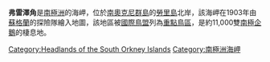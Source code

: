 {{unreferenced|time=2013-10-27T05:01:51+00:00}}
'''弗雷澤角'''是[[南極洲|南極洲]]的海岬，位於[[南奧克尼群島|南奧克尼群島]]的[[勞里島|勞里島]]北岸，該海岬在1903年由[[蘇格蘭|蘇格蘭]]的探險隊繪入地圖，該地區被[[國際鳥盟|國際鳥盟]]列為[[重點鳥區|重點鳥區]]，是約11,000雙[[南極企鵝|南極企鵝]]的棲息地。

{{coord|60|41|S|44|31|W|source:GNIS|display=title}}

{{Antarctica-geo-stub}}
[[Category:Headlands_of_the_South_Orkney_Islands|Category:Headlands of the South Orkney Islands]]
[[Category:南極洲海岬|Category:南極洲海岬]]